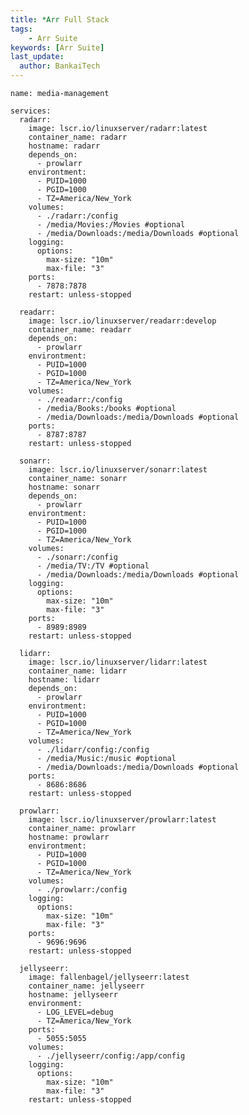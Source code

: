 ---
title: *Arr Full Stack
tags:
    - Arr Suite
keywords: [Arr Suite]
last_update:
  author: BankaiTech
---
```
name: media-management

services:
  radarr:
    image: lscr.io/linuxserver/radarr:latest
    container_name: radarr
    hostname: radarr
    depends_on:
      - prowlarr
    environtment:
      - PUID=1000
      - PGID=1000
      - TZ=America/New_York
    volumes:
      - ./radarr:/config
      - /media/Movies:/Movies #optional
      - /media/Downloads:/media/Downloads #optional
    logging:
      options:
        max-size: "10m"
        max-file: "3"
    ports:
      - 7878:7878
    restart: unless-stopped

  readarr:
    image: lscr.io/linuxserver/readarr:develop
    container_name: readarr
    depends_on:
      - prowlarr
    environtment:
      - PUID=1000
      - PGID=1000
      - TZ=America/New_York
    volumes:
      - ./readarr:/config
      - /media/Books:/books #optional
      - /media/Downloads:/media/Downloads #optional
    ports:
      - 8787:8787
    restart: unless-stopped

  sonarr:
    image: lscr.io/linuxserver/sonarr:latest
    container_name: sonarr
    hostname: sonarr
    depends_on:
      - prowlarr
    environtment:
      - PUID=1000
      - PGID=1000
      - TZ=America/New_York
    volumes:
      - ./sonarr:/config
      - /media/TV:/TV #optional
      - /media/Downloads:/media/Downloads #optional
    logging:
      options:
        max-size: "10m"
        max-file: "3"
    ports:
      - 8989:8989
    restart: unless-stopped

  lidarr:
    image: lscr.io/linuxserver/lidarr:latest
    container_name: lidarr
    hostname: lidarr
    depends_on:
      - prowlarr
    environtment:
      - PUID=1000
      - PGID=1000
      - TZ=America/New_York
    volumes:
      - ./lidarr/config:/config
      - /media/Music:/music #optional
      - /media/Downloads:/media/Downloads #optional
    ports:
      - 8686:8686
    restart: unless-stopped

  prowlarr:
    image: lscr.io/linuxserver/prowlarr:latest
    container_name: prowlarr
    hostname: prowlarr
    environtment:
      - PUID=1000
      - PGID=1000
      - TZ=America/New_York
    volumes:
      - ./prowlarr:/config
    logging:
      options:
        max-size: "10m"
        max-file: "3"
    ports:
      - 9696:9696
    restart: unless-stopped

  jellyseerr:
    image: fallenbagel/jellyseerr:latest
    container_name: jellyseerr
    hostname: jellyseerr
    environment:
      - LOG_LEVEL=debug
      - TZ=America/New_York
    ports:
      - 5055:5055
    volumes:
      - ./jellyseerr/config:/app/config
    logging:
      options:
        max-size: "10m"
        max-file: "3"
    restart: unless-stopped
```
